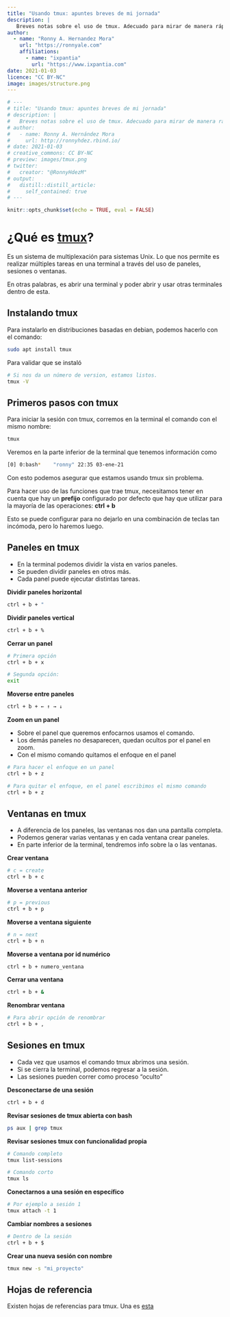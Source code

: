 ```yaml
---
title: "Usando tmux: apuntes breves de mi jornada"
description: |
   Breves notas sobre el uso de tmux. Adecuado para mirar de manera rápida alguna instrucción que necesitemos para continuar con nuestro flujo de trabajo.
author:
  - name: "Ronny A. Hernandez Mora"
    url: "https://ronnyale.com"
    affiliations: 
      - name: "ixpantia"
        url: "https://www.ixpantia.com"
date: 2021-01-03
licence: "CC BY-NC"
image: images/structure.png
---
```


```r
# ---
# title: "Usando tmux: apuntes breves de mi jornada"
# description: |
#   Breves notas sobre el uso de tmux. Adecuado para mirar de manera rápida alguna instrucción que necesitemos para continuar con nuestro flujo de trabajo.
# author:
#   - name: Ronny A. Hernández Mora
#     url: http://ronnyhdez.rbind.io/
# date: 2021-01-03
# creative_commons: CC BY-NC
# preview: images/tmux.png
# twitter:
#   creator: "@RonnyHdezM"
# output:
#   distill::distill_article:
#     self_contained: true
# ---
```

```r
knitr::opts_chunk$set(echo = TRUE, eval = FALSE)
```

# ¿Qué es [tmux](https://github.com/tmux/tmux/wiki)?

Es un sistema de multiplexación para sistemas Unix. Lo que nos permite es
realizar múltiples tareas en una terminal a través del uso
de paneles, sesiones o ventanas.

En otras palabras, es abrir una terminal y poder abrir y usar otras terminales 
dentro de esta.

## Instalando tmux

Para instalarlo en distribuciones basadas en debian, podemos hacerlo con el
comando: 

```bash
sudo apt install tmux
```

Para validar que se instaló

```bash
# Si nos da un número de version, estamos listos.
tmux -V
```

## Primeros pasos con tmux

Para iniciar la sesión con tmux, corremos en la terminal el comando con el
mismo nombre:

```bash
tmux
```

Veremos en la parte inferior de la terminal que tenemos información como

```bash
[0] 0:bash*    "ronny" 22:35 03-ene-21
```
Con esto podemos asegurar que estamos usando tmux sin problema.

Para hacer uso de las funciones que trae tmux, necesitamos tener en 
cuenta que hay un **prefijo** configurado por defecto que hay que
utilizar para la mayoría de las operaciones: **ctrl + b**

Esto se puede configurar para no dejarlo en una combinación de teclas tan
incómoda, pero lo haremos luego.

## Paneles en tmux

 - En la terminal podemos dividir la vista en varios paneles.
 - Se pueden dividir paneles en otros más.
 - Cada panel puede ejecutar distintas tareas.

**Dividir paneles horizontal**

```bash
ctrl + b + "
```

**Dividir paneles vertical**

```bash
ctrl + b + %
```

**Cerrar un panel**

```bash
# Primera opción
ctrl + b + x

# Segunda opción:
exit
```

**Moverse entre paneles**

```bash
ctrl + b + ← ↑ → ↓ 
```

**Zoom en un panel**

 - Sobre el panel que queremos enfocarnos usamos el comando.
 - Los demás paneles no desaparecen, quedan ocultos por el panel en zoom.
 - Con el mismo comando quitamos el enfoque en el panel
 
```bash
# Para hacer el enfoque en un panel
ctrl + b + z

# Para quitar el enfoque, en el panel escribimos el mismo comando
ctrl + b + z
```

## Ventanas en tmux

 - A diferencia de los paneles, las ventanas nos dan una pantalla completa.
 - Podemos generar varias ventanas y en cada ventana crear paneles.
 - En parte inferior de la terminal, tendremos info sobre la o las ventanas.
 
**Crear ventana**

```bash
# c = create
ctrl + b + c
```

**Moverse a ventana anterior**

```bash
# p = previous
ctrl + b + p
```

**Moverse a ventana siguiente**

```bash
# n = next 
ctrl + b + n
```

**Moverse a ventana por id numérico**

```bash
ctrl + b + numero_ventana
```

**Cerrar una ventana**

```bash
ctrl + b + &
```

**Renombrar ventana**

```bash
# Para abrir opción de renombrar
ctrl + b + ,
```

## Sesiones en tmux

 - Cada vez que usamos el comando tmux abrimos una sesión.
 - Si se cierra la terminal, podemos regresar a la sesión.
 - Las sesiones pueden correr como proceso "oculto"
 
**Desconectarse de una sesión**

```bash
ctrl + b + d
```

**Revisar sesiones de tmux abierta con bash**

```bash
ps aux | grep tmux
```

**Revisar sesiones tmux con funcionalidad propia**

```bash
# Comando completo
tmux list-sessions

# Comando corto
tmux ls
```

**Conectarnos a una sesión en específico**

```bash
# Por ejemplo a sesión 1
tmux attach -t 1
```

**Cambiar nombres a sesiones**

```bash
# Dentro de la sesión
ctrl + b + $
```

**Crear una nueva sesión con nombre**

```bash
tmux new -s "mi_proyecto"
```

## Hojas de referencia

Existen hojas de referencias para tmux. Una es [esta](https://tmuxcheatsheet.com/)



